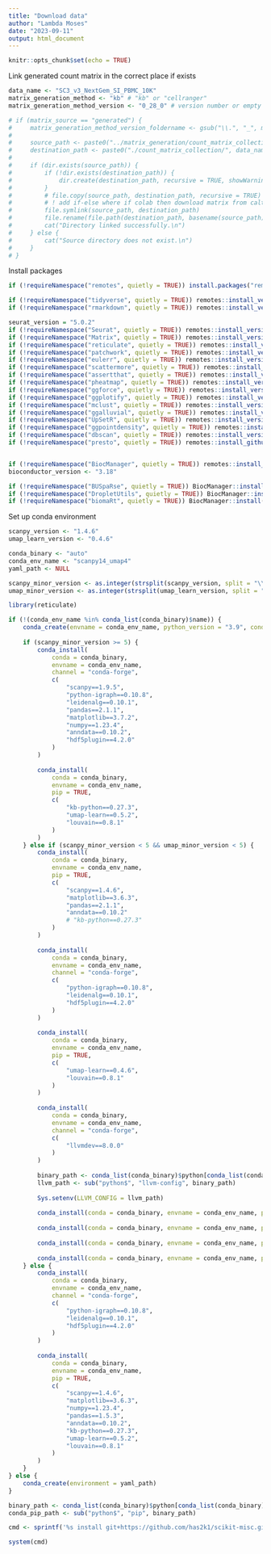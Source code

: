 ```yaml
---
title: "Download data"
author: "Lambda Moses"
date: "2023-09-11"
output: html_document
---
```


```r
knitr::opts_chunk$set(echo = TRUE)
```

Link generated count matrix in the correct place if exists
```r
data_name <- "SC3_v3_NextGem_SI_PBMC_10K"
matrix_generation_method <- "kb" # "kb" or "cellranger"
matrix_generation_method_version <- "0_28_0" # version number or empty string

# if (matrix_source == "generated") {
#     matrix_generation_method_version_foldername <- gsub("\\.", "_", matrix_generation_method_version)
# 
#     source_path <- paste0("../matrix_generation/count_matrix_collection/", data_name, "/", matrix_generation_method, matrix_generation_method_version, "_raw_feature_bc_matrix_collection")
#     destination_path <- paste0("./count_matrix_collection/", data_name)
# 
#     if (dir.exists(source_path)) {
#         if (!dir.exists(destination_path)) {
#             dir.create(destination_path, recursive = TRUE, showWarnings = FALSE)
#         }
#         # file.copy(source_path, destination_path, recursive = TRUE)
#         # ! add if-else where if colab then download matrix from caltech data, else make symlink
#         file.symlink(source_path, destination_path)
#         file.rename(file.path(destination_path, basename(source_path)), file.path(destination_path, paste0(matrix_generation_method, matrix_generation_method_version, "_raw_generated")))
#         cat("Directory linked successfully.\n")
#     } else {
#         cat("Source directory does not exist.\n")
#     }
# }
```

Install packages
```r
if (!requireNamespace("remotes", quietly = TRUE)) install.packages("remotes")

if (!requireNamespace("tidyverse", quietly = TRUE)) remotes::install_version("tidyverse", version = "2.0.0", upgrade = "never")
if (!requireNamespace("rmarkdown", quietly = TRUE)) remotes::install_version("rmarkdown", version = "2.25", upgrade = "never")

seurat_version = "5.0.2"
if (!requireNamespace("Seurat", quietly = TRUE)) remotes::install_version("Seurat", version = seurat_version, upgrade = "never")
if (!requireNamespace("Matrix", quietly = TRUE)) remotes::install_version("Matrix", version = "1.6.4", upgrade = "never")
if (!requireNamespace("reticulate", quietly = TRUE)) remotes::install_version("reticulate", version = "1.34.0", upgrade = "never")
if (!requireNamespace("patchwork", quietly = TRUE)) remotes::install_version("patchwork", version = "1.1.3", upgrade = "never")
if (!requireNamespace("eulerr", quietly = TRUE)) remotes::install_version("eulerr", version = "7.0.0", upgrade = "never")
if (!requireNamespace("scattermore", quietly = TRUE)) remotes::install_version("scattermore", version = "1.2", upgrade = "never")
if (!requireNamespace("assertthat", quietly = TRUE)) remotes::install_version("assertthat", version = "0.2.1", upgrade = "never")
if (!requireNamespace("pheatmap", quietly = TRUE)) remotes::install_version("pheatmap", version = "1.0.12", upgrade = "never")
if (!requireNamespace("ggforce", quietly = TRUE)) remotes::install_version("ggforce", version = "0.4.1", upgrade = "never")
if (!requireNamespace("ggplotify", quietly = TRUE)) remotes::install_version("ggplotify", version = "0.1.2", upgrade = "never")
if (!requireNamespace("mclust", quietly = TRUE)) remotes::install_version("mclust", version = "6.0.1", upgrade = "never")
if (!requireNamespace("ggalluvial", quietly = TRUE)) remotes::install_version("ggalluvial", version = "0.12.5", upgrade = "never")
if (!requireNamespace("UpSetR", quietly = TRUE)) remotes::install_version("UpSetR", version = "1.4.0", upgrade = "never")
if (!requireNamespace("ggpointdensity", quietly = TRUE)) remotes::install_version("ggpointdensity", version = "0.1.0", upgrade = "never")
if (!requireNamespace("dbscan", quietly = TRUE)) remotes::install_version("dbscan", version = "1.1.12", upgrade = "never")
if (!requireNamespace("presto", quietly = TRUE)) remotes::install_github("immunogenomics/presto@31dc97f", upgrade = "never")


if (!requireNamespace("BiocManager", quietly = TRUE)) remotes::install_version("BiocManager", version = "1.30.22", upgrade = "never")
bioconductor_version <- "3.18"

if (!requireNamespace("BUSpaRse", quietly = TRUE)) BiocManager::install("BUSpaRse", version = bioconductor_version, update = FALSE)
if (!requireNamespace("DropletUtils", quietly = TRUE)) BiocManager::install("DropletUtils", version = bioconductor_version, update = FALSE)
if (!requireNamespace("biomaRt", quietly = TRUE)) BiocManager::install("biomaRt", version = bioconductor_version, update = FALSE)
```

Set up conda environment
```r
scanpy_version <- "1.4.6"
umap_learn_version <- "0.4.6"

conda_binary <- "auto"
conda_env_name <- "scanpy14_umap4"
yaml_path <- NULL
```

```r
scanpy_minor_version <- as.integer(strsplit(scanpy_version, split = "\\.")[[1]][2])
umap_minor_version <- as.integer(strsplit(umap_learn_version, split = "\\.")[[1]][2])

library(reticulate)

if (!(conda_env_name %in% conda_list(conda_binary)$name)) {
    conda_create(envname = conda_env_name, python_version = "3.9", conda = conda_binary)
    
    if (scanpy_minor_version >= 5) {
        conda_install(
            conda = conda_binary,
            envname = conda_env_name,
            channel = "conda-forge",
            c(
                "scanpy==1.9.5",
                "python-igraph==0.10.8",
                "leidenalg==0.10.1",
                "pandas==2.1.1",
                "matplotlib==3.7.2",
                "numpy==1.23.4",
                "anndata==0.10.2",
                "hdf5plugin==4.2.0"
            )
        )
    
        conda_install(
            conda = conda_binary,
            envname = conda_env_name,
            pip = TRUE,
            c(
                "kb-python==0.27.3",
                "umap-learn==0.5.2",
                "louvain==0.8.1"
            )
        )
    } else if (scanpy_minor_version < 5 && umap_minor_version < 5) {
        conda_install(
            conda = conda_binary,
            envname = conda_env_name,
            pip = TRUE,
            c(
                "scanpy==1.4.6",
                "matplotlib==3.6.3",
                "pandas==2.1.1",
                "anndata==0.10.2"
                # "kb-python==0.27.3"
            )
        )
        
        conda_install(
            conda = conda_binary,
            envname = conda_env_name,
            channel = "conda-forge",
            c(
                "python-igraph==0.10.8",
                "leidenalg==0.10.1",
                "hdf5plugin==4.2.0"
            )
        )
        
        conda_install(
            conda = conda_binary,
            envname = conda_env_name,
            pip = TRUE,
            c(
                "umap-learn==0.4.6",
                "louvain==0.8.1"
            )
        )
        
        conda_install(
            conda = conda_binary,
            envname = conda_env_name,
            channel = "conda-forge",
            c(
                "llvmdev==8.0.0"
            )
        )
        
        binary_path <- conda_list(conda_binary)$python[conda_list(conda_binary)$name == conda_env_name]
        llvm_path <- sub("python$", "llvm-config", binary_path)
        
        Sys.setenv(LLVM_CONFIG = llvm_path)
        
        conda_install(conda = conda_binary, envname = conda_env_name, pip = TRUE, "numba==0.49.1")
        
        conda_install(conda = conda_binary, envname = conda_env_name, pip = TRUE, "pynndescent==0.4.7")
        
        conda_install(conda = conda_binary, envname = conda_env_name, pip = TRUE, "numpy==1.23.0")
        
        conda_install(conda = conda_binary, envname = conda_env_name, pip = TRUE, "pandas==1.5.3")
    } else {
        conda_install(
            conda = conda_binary,
            envname = conda_env_name,
            channel = "conda-forge",
            c(
                "python-igraph==0.10.8",
                "leidenalg==0.10.1",
                "hdf5plugin==4.2.0"
            )
        )
        
        conda_install(
            conda = conda_binary,
            envname = conda_env_name,
            pip = TRUE,
            c(
                "scanpy==1.4.6",
                "matplotlib==3.6.3",
                "numpy==1.23.4",
                "pandas==1.5.3",
                "anndata==0.10.2",
                "kb-python==0.27.3",
                "umap-learn==0.5.2",
                "louvain==0.8.1"
            )
        )
    }
} else {
    conda_create(environment = yaml_path)
}

binary_path <- conda_list(conda_binary)$python[conda_list(conda_binary)$name == conda_env_name]
conda_pip_path <- sub("python$", "pip", binary_path)

cmd <- sprintf('%s install git+https://github.com/has2k1/scikit-misc.git@269f61e', conda_pip_path)

system(cmd)
```
